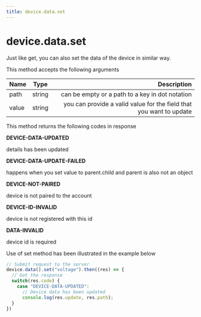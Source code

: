 ```yaml
---
title: device.data.set
---
```


# device.data.set

Just like get, you can also set the data of the device in similar way.

This method accepts the following arguments

| Name       | Type |   Description |
| :------------ | :---------: | ----------: |
| path     |    string    |  can be empty or a path to a key in dot notation|
| value     |    string    |  you can provide a valid value for the field that you want to update|

This method returns the following codes in response

**DEVICE-DATA-UPDATED**

details has been updated

**DEVICE-DATA-UPDATE-FAILED**

happens when you set value to parent.child and parent is also not an object

**DEVICE-NOT-PAIRED**

device is not paired to the account

**DEVICE-ID-INVALID**

device is not registered with this id

**DATA-INVALID**

device id is required

Use of set method has been illustrated in the example below

```js
// Submit request to the server
device.data().set("voltage").then((res) => {
  // Got the response
  switch(res.code) {
    case "DEVICE-DATA-UPDATED": 
      // Device data has been updated
      console.log(res.update, res.path);
  }
})
```




